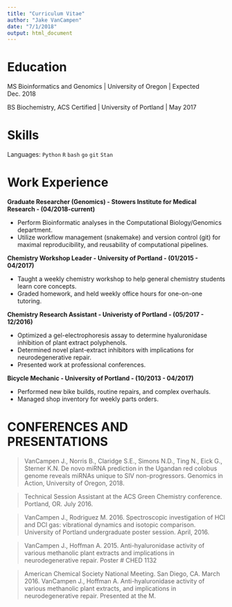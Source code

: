 ```yaml
---
title: "Curriculum Vitae"
author: "Jake VanCampen"
date: "7/1/2018"
output: html_document
---
```


# Education

MS Bioinformatics and Genomics | University of Oregon | Expected Dec. 2018

BS Biochemistry, ACS Certified | University of Portland | May 2017


# Skills

Languages: `Python` `R` `bash` `go` `git` `Stan`


# Work Experience 

**Graduate Researcher (Genomics) - Stowers Institute for Medical Research - (04/2018-current)**

  - Perform Bioinformatic analyses in the Computational Biology/Genomics department.
  - Utilize workflow management (snakemake) and version control (git) for maximal reproducibility, and reusability of computational pipelines. 
  
  
**Chemistry Workshop Leader - University of Portland - (01/2015 - 04/2017)**

  - Taught a weekly chemistry workshop to help general chemistry students learn core concepts.
  - Graded homework, and held weekly office hours for one-on-one tutoring.
  

**Chemistry Research Assistant - Univeristy of Portland - (05/2017 - 12/2016)**

  - Optimized a gel-electrophoresis assay to determine hyaluronidase inhibition of plant extract polyphenols. 
  - Determined novel plant-extract inhibitors with implications for neurodegenerative repair.
  - Presented work at professional conferences.
  
  
**Bicycle Mechanic - University of Portland - (10/2013 - 04/2017)**

  - Performed new bike builds, routine repairs, and complex overhauls.
  - Managed shop inventory for weekly parts orders.

  
# CONFERENCES AND PRESENTATIONS

> VanCampen J., Norris B., Claridge S.E., Simons N.D., Ting N., Eick G., Sterner K.N. De novo
miRNA prediction in the Ugandan red colobus genome reveals miRNAs unique to SIV
non-progressors. Genomics in Action, University of Oregon, 2018.

> Technical Session Assistant at the ACS Green Chemistry conference. Portland, OR. July
2016.

> VanCampen J., Rodriguez M. 2016. Spectroscopic investigation
of HCl and DCl gas: vibrational dynamics and isotopic comparison. University of Portland
undergraduate poster session. April, 2016.

> VanCampen J., Hoffman A. 2015. Anti-hyaluronidase activity of various methanolic plant
extracts and implications in neurodegenerative repair. Poster # CHED 1132

> American Chemical Society National Meeting. San Diego, CA. March 2016.
VanCampen J., Hoffman A. Anti-hyaluronidase activity of various methanolic plant
extracts, and implications in neurodegenerative repair. Presented at the M.
  



